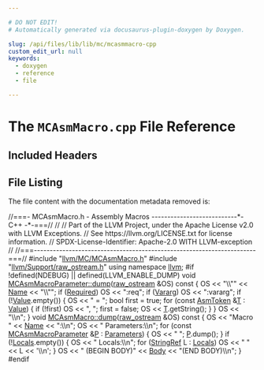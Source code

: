 ```yaml
---

# DO NOT EDIT!
# Automatically generated via docusaurus-plugin-doxygen by Doxygen.

slug: /api/files/lib/lib/mc/mcasmmacro-cpp
custom_edit_url: null
keywords:
  - doxygen
  - reference
  - file

---
```





# The `MCAsmMacro.cpp` File Reference

<DoxygenPage pluginConfig={pluginConfig}>



## Included Headers

<IncludesList>
<IncludesListItem
  filePath="llvm/MC/MCAsmMacro.h"
  permalink="/docs/api/files/include/include/llvm/include/llvm/mc/mcasmmacro-h"
  isLocal="true" />
<IncludesListItem
  filePath="llvm/Support/raw_ostream.h"
  permalink="/docs/api/files/include/include/llvm/include/llvm/support/raw-ostream-h"
  isLocal="true" />
</IncludesList>


## File Listing

The file content with the documentation metadata removed is:

<ProgramListing>

<Link id="l00001" /><CodeLine lineNumber="1"><span class="doxyHighlightComment">//===- MCAsmMacro.h - Assembly Macros ---------------------------&#42;- C++ -&#42;-===//</span></CodeLine>
<Link id="l00002" /><CodeLine lineNumber="2"><span class="doxyHighlightComment">//</span></CodeLine>
<Link id="l00003" /><CodeLine lineNumber="3"><span class="doxyHighlightComment">// Part of the LLVM Project, under the Apache License v2.0 with LLVM Exceptions.</span></CodeLine>
<Link id="l00004" /><CodeLine lineNumber="4"><span class="doxyHighlightComment">// See https://llvm.org/LICENSE.txt for license information.</span></CodeLine>
<Link id="l00005" /><CodeLine lineNumber="5"><span class="doxyHighlightComment">// SPDX-License-Identifier: Apache-2.0 WITH LLVM-exception</span></CodeLine>
<Link id="l00006" /><CodeLine lineNumber="6"><span class="doxyHighlightComment">//</span></CodeLine>
<Link id="l00007" /><CodeLine lineNumber="7"><span class="doxyHighlightComment">//===----------------------------------------------------------------------===//</span></CodeLine>
<Link id="l00008" /><CodeLine lineNumber="8"></CodeLine>
<Link id="l00009" /><CodeLine lineNumber="9"><span class="doxyHighlightPreprocessor">#include &quot;<a href="/docs/api/files/include/include/llvm/include/llvm/mc/mcasmmacro-h">llvm/MC/MCAsmMacro.h</a>&quot;</span></CodeLine>
<Link id="l00010" /><CodeLine lineNumber="10"><span class="doxyHighlightPreprocessor">#include &quot;<a href="/docs/api/files/include/include/llvm/include/llvm/support/raw-ostream-h">llvm/Support/raw&#95;ostream.h</a>&quot;</span></CodeLine>
<Link id="l00011" /><CodeLine lineNumber="11"></CodeLine>
<Link id="l00012" /><CodeLine lineNumber="12"><span class="doxyHighlightKeyword">using namespace </span><span class="doxyHighlight"><a href="/docs/api/namespaces/llvm">llvm</a>;</span></CodeLine>
<Link id="l00013" /><CodeLine lineNumber="13"></CodeLine>
<Link id="l00014" /><CodeLine lineNumber="14"><span class="doxyHighlightPreprocessor">#if !defined(NDEBUG) || defined(LLVM&#95;ENABLE&#95;DUMP)</span></CodeLine>
<Link id="l00015" /><CodeLine lineNumber="15" lineLink="/docs/api/structs/llvm/mcasmmacroparameter/#a2392692bd274c9d61d1a839697a5aa04"><span class="doxyHighlightKeywordType">void</span><span class="doxyHighlight"> <a href="/docs/api/structs/llvm/mcasmmacroparameter/#ae289b28ccd8527d34b65f71224e05c64">MCAsmMacroParameter::dump</a>(<a href="/docs/api/classes/llvm/raw-ostream">raw&#95;ostream</a> &amp;OS)</span><span class="doxyHighlightKeyword"> const </span><span class="doxyHighlight">&#123;</span></CodeLine>
<Link id="l00016" /><CodeLine lineNumber="16"><span class="doxyHighlight">  OS &lt;&lt; </span><span class="doxyHighlightStringLiteral">&quot;\\&quot;&quot;</span><span class="doxyHighlight"> &lt;&lt; <a href="/docs/api/structs/llvm/mcasmmacroparameter/#a6223cb9a059874be5dd58370ee5ab416">Name</a> &lt;&lt; </span><span class="doxyHighlightStringLiteral">&quot;\\&quot;&quot;</span><span class="doxyHighlight">;</span></CodeLine>
<Link id="l00017" /><CodeLine lineNumber="17"><span class="doxyHighlight">  </span><span class="doxyHighlightKeywordFlow">if</span><span class="doxyHighlight"> (<a href="/docs/api/structs/llvm/mcasmmacroparameter/#a2ddc2584d99dd14dff51205bc0bc4690">Required</a>)</span></CodeLine>
<Link id="l00018" /><CodeLine lineNumber="18"><span class="doxyHighlight">    OS &lt;&lt; </span><span class="doxyHighlightStringLiteral">&quot;:req&quot;</span><span class="doxyHighlight">;</span></CodeLine>
<Link id="l00019" /><CodeLine lineNumber="19"><span class="doxyHighlight">  </span><span class="doxyHighlightKeywordFlow">if</span><span class="doxyHighlight"> (<a href="/docs/api/structs/llvm/mcasmmacroparameter/#abe57d3205c782ac9e850c824f3882611">Vararg</a>)</span></CodeLine>
<Link id="l00020" /><CodeLine lineNumber="20"><span class="doxyHighlight">    OS &lt;&lt; </span><span class="doxyHighlightStringLiteral">&quot;:vararg&quot;</span><span class="doxyHighlight">;</span></CodeLine>
<Link id="l00021" /><CodeLine lineNumber="21"><span class="doxyHighlight">  </span><span class="doxyHighlightKeywordFlow">if</span><span class="doxyHighlight"> (!<a href="/docs/api/structs/llvm/mcasmmacroparameter/#ae3bdfee03f4e0eb4475ea20e32260726">Value</a>.empty()) &#123;</span></CodeLine>
<Link id="l00022" /><CodeLine lineNumber="22"><span class="doxyHighlight">    OS &lt;&lt; </span><span class="doxyHighlightStringLiteral">&quot; = &quot;</span><span class="doxyHighlight">;</span></CodeLine>
<Link id="l00023" /><CodeLine lineNumber="23"><span class="doxyHighlight">    </span><span class="doxyHighlightKeywordType">bool</span><span class="doxyHighlight"> first = </span><span class="doxyHighlightKeyword">true</span><span class="doxyHighlight">;</span></CodeLine>
<Link id="l00024" /><CodeLine lineNumber="24"><span class="doxyHighlight">    </span><span class="doxyHighlightKeywordFlow">for</span><span class="doxyHighlight"> (</span><span class="doxyHighlightKeyword">const</span><span class="doxyHighlight"> <a href="/docs/api/classes/llvm/asmtoken">AsmToken</a> &amp;<a href="/docs/api/files/lib/lib/target/lib/target/mips/mips16isellowering-cpp/#a0acb682b8260ab1c60b918599864e2e5">T</a> : <a href="/docs/api/structs/llvm/mcasmmacroparameter/#ae3bdfee03f4e0eb4475ea20e32260726">Value</a>) &#123;</span></CodeLine>
<Link id="l00025" /><CodeLine lineNumber="25"><span class="doxyHighlight">      </span><span class="doxyHighlightKeywordFlow">if</span><span class="doxyHighlight"> (!first)</span></CodeLine>
<Link id="l00026" /><CodeLine lineNumber="26"><span class="doxyHighlight">        OS &lt;&lt; </span><span class="doxyHighlightStringLiteral">&quot;, &quot;</span><span class="doxyHighlight">;</span></CodeLine>
<Link id="l00027" /><CodeLine lineNumber="27"><span class="doxyHighlight">      first = </span><span class="doxyHighlightKeyword">false</span><span class="doxyHighlight">;</span></CodeLine>
<Link id="l00028" /><CodeLine lineNumber="28"><span class="doxyHighlight">      OS &lt;&lt; <a href="/docs/api/files/lib/lib/target/lib/target/mips/mips16isellowering-cpp/#a0acb682b8260ab1c60b918599864e2e5">T</a>.getString();</span></CodeLine>
<Link id="l00029" /><CodeLine lineNumber="29"><span class="doxyHighlight">    &#125;</span></CodeLine>
<Link id="l00030" /><CodeLine lineNumber="30"><span class="doxyHighlight">  &#125;</span></CodeLine>
<Link id="l00031" /><CodeLine lineNumber="31"><span class="doxyHighlight">  OS &lt;&lt; </span><span class="doxyHighlightStringLiteral">&quot;\\n&quot;</span><span class="doxyHighlight">;</span></CodeLine>
<Link id="l00032" /><CodeLine lineNumber="32"><span class="doxyHighlight">&#125;</span></CodeLine>
<Link id="l00033" /><CodeLine lineNumber="33"></CodeLine>
<Link id="l00034" /><CodeLine lineNumber="34" lineLink="/docs/api/structs/llvm/mcasmmacro/#aad46ded6d3197055b17ab2f3cd9204b3"><span class="doxyHighlightKeywordType">void</span><span class="doxyHighlight"> <a href="/docs/api/structs/llvm/mcasmmacro/#aefcdcd059ae5c1211525d23dc6fb114d">MCAsmMacro::dump</a>(<a href="/docs/api/classes/llvm/raw-ostream">raw&#95;ostream</a> &amp;OS)</span><span class="doxyHighlightKeyword"> const </span><span class="doxyHighlight">&#123;</span></CodeLine>
<Link id="l00035" /><CodeLine lineNumber="35"><span class="doxyHighlight">  OS &lt;&lt; </span><span class="doxyHighlightStringLiteral">&quot;Macro &quot;</span><span class="doxyHighlight"> &lt;&lt; <a href="/docs/api/structs/llvm/mcasmmacro/#a81bcd2937d4b9f258416b205ff65b791">Name</a> &lt;&lt; </span><span class="doxyHighlightStringLiteral">&quot;:\\n&quot;</span><span class="doxyHighlight">;</span></CodeLine>
<Link id="l00036" /><CodeLine lineNumber="36"><span class="doxyHighlight">  OS &lt;&lt; </span><span class="doxyHighlightStringLiteral">&quot;  Parameters:\\n&quot;</span><span class="doxyHighlight">;</span></CodeLine>
<Link id="l00037" /><CodeLine lineNumber="37"><span class="doxyHighlight">  </span><span class="doxyHighlightKeywordFlow">for</span><span class="doxyHighlight"> (</span><span class="doxyHighlightKeyword">const</span><span class="doxyHighlight"> <a href="/docs/api/structs/llvm/mcasmmacroparameter">MCAsmMacroParameter</a> &amp;<a href="/docs/api/files/lib/lib/option/option-cpp/#a04665169063c8ca1f2ea96c27fc7c2b2">P</a> : <a href="/docs/api/structs/llvm/mcasmmacro/#afd4450fa74a8c41d09e96b16dc4a0360">Parameters</a>) &#123;</span></CodeLine>
<Link id="l00038" /><CodeLine lineNumber="38"><span class="doxyHighlight">    OS &lt;&lt; </span><span class="doxyHighlightStringLiteral">&quot;    &quot;</span><span class="doxyHighlight">;</span></CodeLine>
<Link id="l00039" /><CodeLine lineNumber="39"><span class="doxyHighlight">    <a href="/docs/api/files/lib/lib/option/option-cpp/#a04665169063c8ca1f2ea96c27fc7c2b2">P</a>.dump();</span></CodeLine>
<Link id="l00040" /><CodeLine lineNumber="40"><span class="doxyHighlight">  &#125;</span></CodeLine>
<Link id="l00041" /><CodeLine lineNumber="41"><span class="doxyHighlight">  </span><span class="doxyHighlightKeywordFlow">if</span><span class="doxyHighlight"> (!<a href="/docs/api/structs/llvm/mcasmmacro/#a2223ef49bc408d957306c361bf989ea4">Locals</a>.empty()) &#123;</span></CodeLine>
<Link id="l00042" /><CodeLine lineNumber="42"><span class="doxyHighlight">    OS &lt;&lt; </span><span class="doxyHighlightStringLiteral">&quot;  Locals:\\n&quot;</span><span class="doxyHighlight">;</span></CodeLine>
<Link id="l00043" /><CodeLine lineNumber="43"><span class="doxyHighlight">    </span><span class="doxyHighlightKeywordFlow">for</span><span class="doxyHighlight"> (<a href="/docs/api/classes/llvm/stringref">StringRef</a> L : <a href="/docs/api/structs/llvm/mcasmmacro/#a2223ef49bc408d957306c361bf989ea4">Locals</a>)</span></CodeLine>
<Link id="l00044" /><CodeLine lineNumber="44"><span class="doxyHighlight">      OS &lt;&lt; </span><span class="doxyHighlightStringLiteral">&quot;    &quot;</span><span class="doxyHighlight"> &lt;&lt; L &lt;&lt; </span><span class="doxyHighlightCharLiteral">&#39;\\n&#39;</span><span class="doxyHighlight">;</span></CodeLine>
<Link id="l00045" /><CodeLine lineNumber="45"><span class="doxyHighlight">  &#125;</span></CodeLine>
<Link id="l00046" /><CodeLine lineNumber="46"><span class="doxyHighlight">  OS &lt;&lt; </span><span class="doxyHighlightStringLiteral">&quot;  (BEGIN BODY)&quot;</span><span class="doxyHighlight"> &lt;&lt; <a href="/docs/api/structs/llvm/mcasmmacro/#ae4d844d6a9b7b5ed51b91e849be1039f">Body</a> &lt;&lt; </span><span class="doxyHighlightStringLiteral">&quot;(END BODY)\\n&quot;</span><span class="doxyHighlight">;</span></CodeLine>
<Link id="l00047" /><CodeLine lineNumber="47"><span class="doxyHighlight">&#125;</span></CodeLine>
<Link id="l00048" /><CodeLine lineNumber="48"><span class="doxyHighlightPreprocessor">#endif</span></CodeLine>

</ProgramListing>


</DoxygenPage>
